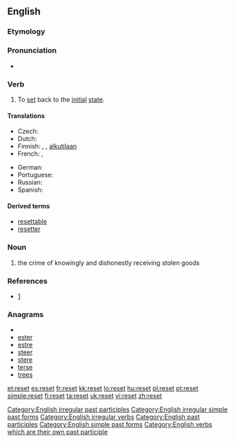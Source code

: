 {{wikipedia|dab=reset}}
==English==

===Etymology===
{{prefix|re|set}}

===Pronunciation===
* {{IPA|/ɹiː'sεt/}}
*: {{rhymes|ɛt}}

===Verb===
{{en-verb|resets|resetting|reset}}

# To [[set]] back to the [[initial]] [[state]].  

====Translations====
{{trans-top|to set back to the initial state}}
* Czech: {{t|cs|resetovat}}
*Dutch: {{t|nl|herinitialiseren}}
*Finnish: {{t-|fi|nollata}}, {{t|fi|resetoida}}, {{t+|fi|asettaa}} [[alkutila|alkutilaan]]
*French: {{t|fr|remettre à zéro}}, {{t+|fr|réinitialiser}}
{{trans-mid}}
*German: {{t-|de|zurücksetzen}}
*Portuguese: {{t-|pt|reiniciar}}
* Russian: {{t|ru|перезагружать}}
*Spanish: {{t-|es|reiniciar}}
{{trans-bottom}}

====Derived terms====
*[[resettable]]
*[[resetter]]

[[Category:English irregular past participles]]
[[Category:English irregular simple past forms]]
[[Category:English irregular verbs]]
[[Category:English past participles]]
[[Category:English simple past forms]]
[[Category:English verbs which are their own past participle]]

===Noun===
{{en-noun}}

# {{context|Scots law}} the crime of knowingly and dishonestly receiving stolen goods

===References===
* [http://www.police-information.co.uk/legislation/legislationindexsco.html#reset]

===Anagrams===
* {{alphagram|eerst}}
* [[ester#English|ester]]
* [[estre#English|estre]]
* [[steer#English|steer]]
* [[stere#English|stere]]
* [[terse#English|terse]]
* [[trees#English|trees]]

[[et:reset]]
[[es:reset]]
[[fr:reset]]
[[kk:reset]]
[[lo:reset]]
[[hu:reset]]
[[pl:reset]]
[[pt:reset]]
[[simple:reset]]
[[fi:reset]]
[[ta:reset]]
[[uk:reset]]
[[vi:reset]]
[[zh:reset]]